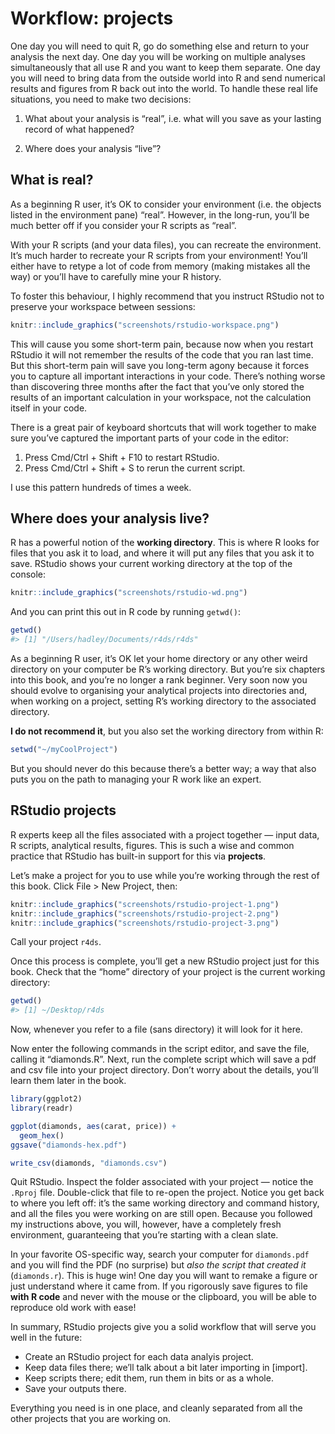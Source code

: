 # Workflow: projects

One day you will need to quit R, go do something else and return to your analysis the next day. One day you will be working on multiple analyses simultaneously that all use R and you want to keep them separate. One day you will need to bring data from the outside world into R and send numerical results and figures from R back out into the world. To handle these real life situations, you need to make two decisions:

1.  What about your analysis is "real", i.e. what will you save as your 
    lasting record of what happened?

1.  Where does your analysis "live"?

## What is real?

As a beginning R user, it's OK to consider your environment (i.e. the objects listed in the environment pane) "real". However, in the long-run, you'll be much better off if you consider your R scripts as "real". 

With your R scripts (and your data files), you can recreate the environment. It's much harder to recreate your R scripts from your environment! You'll either have to retype a lot of code from memory (making mistakes all the way) or you'll have to carefully mine your R history.

To foster this behaviour, I highly recommend that you instruct RStudio not to preserve your workspace between sessions:

```r
knitr::include_graphics("screenshots/rstudio-workspace.png")
```

This will cause you some short-term pain, because now when you restart RStudio it will not remember the results of the code that you ran last time. But this short-term pain will save you long-term agony because it forces you to capture all important interactions in your code. There's nothing worse than discovering three months after the fact that you've only stored the results of an important calculation in your workspace, not the calculation itself in your code. 

There is a great pair of keyboard shortcuts that will work together to make sure you've captured the important parts of your code in the editor:

1. Press Cmd/Ctrl + Shift + F10 to restart RStudio.
2. Press Cmd/Ctrl + Shift + S to rerun the current script.

I use this pattern hundreds of times a week.

## Where does your analysis live?

R has a powerful notion of the __working directory__. This is where R looks for files that you ask it to load, and where it will put any files that you ask it to save. RStudio shows your current working directory at the top of the console:

```r
knitr::include_graphics("screenshots/rstudio-wd.png")
```

And you can print this out in R code by running `getwd()`:

```r
getwd()
#> [1] "/Users/hadley/Documents/r4ds/r4ds"
```

As a beginning R user, it's OK let your home directory or any other weird directory on your computer be R's working directory. But you're six chapters into this book, and you're no longer a rank beginner. Very soon now you should evolve to organising your analytical projects into directories and, when working on a project, setting R's working directory to the associated directory.

__I do not recommend it__, but you also set the working directory from within R:

```r
setwd("~/myCoolProject")
```

But you should never do this because there's a better way; a way that also puts you on the path to managing your R work like an expert.

## RStudio projects

R experts keep all the files associated with a project together --- input data, R scripts, analytical results, figures. This is such a wise and common practice that RStudio has built-in support for this via __projects__.

Let's make a project for you to use while you're working through the rest of this book. Click File > New Project, then:

```r
knitr::include_graphics("screenshots/rstudio-project-1.png")
knitr::include_graphics("screenshots/rstudio-project-2.png")
knitr::include_graphics("screenshots/rstudio-project-3.png")
```

Call your project `r4ds`.

Once this process is complete, you'll get a new RStudio project just for this book. Check that the "home" directory of your project is the current working directory:

```r
getwd()
#> [1] ~/Desktop/r4ds
```

Now, whenever you refer to a file (sans directory) it will look for it here. 

Now enter the following commands in the script editor, and save the file, calling it "diamonds.R". Next, run the complete script which will save a pdf and csv file into your project directory. Don't worry about the details, you'll learn them later in the book.

```r
library(ggplot2)
library(readr)

ggplot(diamonds, aes(carat, price)) + 
  geom_hex()
ggsave("diamonds-hex.pdf")

write_csv(diamonds, "diamonds.csv")
```

Quit RStudio. Inspect the folder associated with your project --- notice the `.Rproj` file. Double-click that file to re-open the project. Notice you get back to where you left off: it's the same working directory and command history, and all the files you were working on are still open. Because you followed my instructions above, you will, however, have a completely fresh environment, guaranteeing that you're starting with a clean slate.

In your favorite OS-specific way, search your computer for `diamonds.pdf` and you will find the PDF (no surprise) but _also the script that created it_ (`diamonds.r`). This is huge win! One day you will want to remake a figure or just understand where it came from. If you rigorously save figures to file __with R code__ and never with the mouse or the clipboard, you will be able to reproduce old work with ease!

In summary, RStudio projects give you a solid workflow that will serve you well in the future:

* Create an RStudio project for each data analyis project.
* Keep data files  there; we'll talk about a bit later importing in [import].
* Keep scripts there; edit them, run them in bits or as a whole.
* Save your outputs there.

Everything you need is in one place, and cleanly separated from all the other projects that you are working on.

